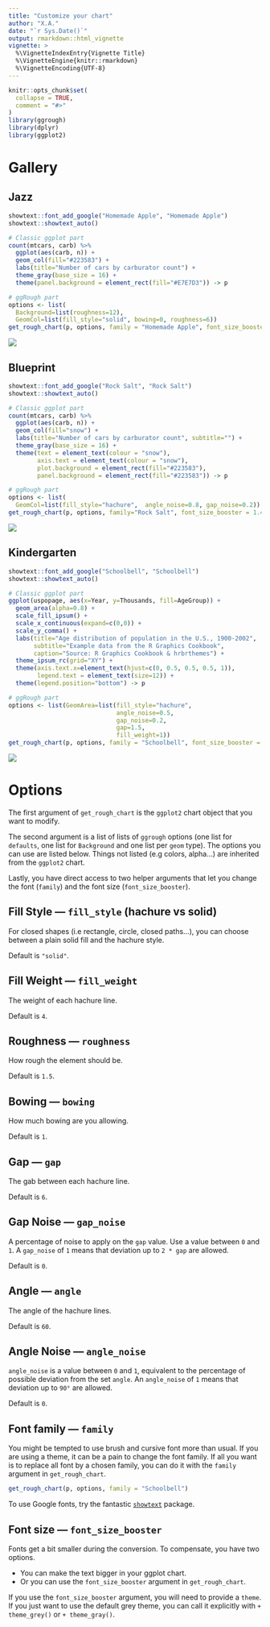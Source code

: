 ```yaml
---
title: "Customize your chart"
author: "X.A."
date: "`r Sys.Date()`"
output: rmarkdown::html_vignette
vignette: >
  %\VignetteIndexEntry{Vignette Title}
  %\VignetteEngine{knitr::rmarkdown}
  %\VignetteEncoding{UTF-8}
---
```


```r
knitr::opts_chunk$set(
  collapse = TRUE,
  comment = "#>"
)
library(ggrough)
library(dplyr)
library(ggplot2)
```

# Gallery

## Jazz

```r
showtext::font_add_google("Homemade Apple", "Homemade Apple")
showtext::showtext_auto()

# Classic ggplot part
count(mtcars, carb) %>%
  ggplot(aes(carb, n)) +
  geom_col(fill="#223583") + 
  labs(title="Number of cars by carburator count") + 
  theme_gray(base_size = 16) +
  theme(panel.background = element_rect(fill="#E7E7D3")) -> p

# ggRough part
options <- list(
  Background=list(roughness=12),
  GeomCol=list(fill_style="solid", bowing=0, roughness=6))
get_rough_chart(p, options, family = "Homemade Apple", font_size_booster = 1.45)
```

![](dl-jazz.png)

## Blueprint

```r
showtext::font_add_google("Rock Salt", "Rock Salt")
showtext::showtext_auto()

# Classic ggplot part
count(mtcars, carb) %>%
  ggplot(aes(carb, n)) +
  geom_col(fill="snow") + 
  labs(title="Number of cars by carburator count", subtitle="") + 
  theme_gray(base_size = 16) +
  theme(text = element_text(colour = "snow"),
        axis.text = element_text(colour = "snow"),
        plot.background = element_rect(fill="#223583"), 
        panel.background = element_rect(fill="#223583")) -> p

# ggRough part
options <- list(
  GeomCol=list(fill_style="hachure",  angle_noise=0.8, gap_noise=0.2))
get_rough_chart(p, options, family="Rock Salt", font_size_booster = 1.4)
```

![](dl-blueprint.png)

## Kindergarten

```r
showtext::font_add_google("Schoolbell", "Schoolbell")
showtext::showtext_auto()

# Classic ggplot part
ggplot(uspopage, aes(x=Year, y=Thousands, fill=AgeGroup)) + 
  geom_area(alpha=0.8) +
  scale_fill_ipsum() +
  scale_x_continuous(expand=c(0,0)) +
  scale_y_comma() +
  labs(title="Age distribution of population in the U.S., 1900-2002",
       subtitle="Example data from the R Graphics Cookbook",
       caption="Source: R Graphics Cookbook & hrbrthemes") +
  theme_ipsum_rc(grid="XY") +
  theme(axis.text.x=element_text(hjust=c(0, 0.5, 0.5, 0.5, 1)),
        legend.text = element_text(size=12)) +
  theme(legend.position="bottom") -> p

# ggRough part
options <- list(GeomArea=list(fill_style="hachure", 
                              angle_noise=0.5,
                              gap_noise=0.2,
                              gap=1.5,
                              fill_weight=1))
get_rough_chart(p, options, family = "Schoolbell", font_size_booster = 2.4)
```

![](dl-kindergarten.png)

# Options

The first argument of `get_rough_chart` is the `ggplot2` chart object that you want to modify. 

The second argument is a list of lists of `ggrough` options (one list for `defaults`, one list for `Background` and one list per `geom` type). The options you can use are listed below. Things not listed (e.g colors, alpha...) are inherited from the `ggplot2` chart.

Lastly, you have direct access to two helper arguments that let you change the font (`family`) and the font size (`font_size_booster`).


## Fill Style — `fill_style` (hachure vs solid)

For closed shapes (i.e rectangle, circle, closed paths...), you can choose between a plain solid fill and the hachure style.

Default is `"solid"`.

## Fill Weight — `fill_weight`

The weight of each hachure line.

Default is `4`.

## Roughness — `roughness`

How rough the element should be.

Default is `1.5`.

## Bowing — `bowing`

How much bowing are you allowing.

Default is `1`.

## Gap — `gap` 

The gab between each hachure line.

Default is `6`.

## Gap Noise — `gap_noise`

A percentage of noise to apply on the `gap` value. Use a value between `0` and `1`. A `gap_noise` of `1` means that deviation up to `2 * gap` are allowed.

Default is `0`.

## Angle — `angle` 

The angle of the hachure lines.

Default is `60`.

## Angle Noise — `angle_noise`

`angle_noise` is a value between `0` and `1`, equivalent to the percentage of possible deviation from the set `angle`. An `angle_noise` of `1` means that deviation up to `90°` are allowed.

Default is `0`.

## Font family — `family`

You might be tempted to use brush and cursive font more than usual. If you are using a theme, it can be a pain to change the font family. If all you want is to replace all font by a chosen family, you can do it with the `family` argument in `get_rough_chart`.

```r
get_rough_chart(p, options, family = "Schoolbell")
```

To use Google fonts, try the fantastic [`showtext`](https://github.com/yixuan/showtext) package.

## Font size — `font_size_booster`

Fonts get a bit smaller during the conversion. To compensate, you have two options. 

- You can make the text bigger in your ggplot chart.
- Or you can use the `font_size_booster` argument in `get_rough_chart`.

If you use the `font_size_booster` argument, you will need to provide a `theme`. If you just want to use the default grey theme, you can call it explicitly with `+ theme_grey()` or `+ theme_gray()`.
